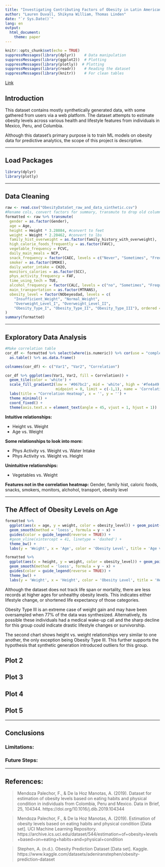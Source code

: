 ```yaml
---
title: "Investigating Contributing Factors of Obesity in Latin American Countries"
author: "Lauren Duvall, Shikyna William, Thomas Linden"
date: "`r Sys.Date()`"
lang: en
output: 
  html_document:
    theme: paper
---
```


```r
knitr::opts_chunk$set(echo = TRUE)
suppressMessages(library(dplyr))    # Data manipulation
suppressMessages(library(ggplot2))  # Plotting
suppressMessages(library(plotly))  # Plotting
suppressMessages(library(readr))    # Reading the dataset
suppressMessages(library(knitr))    # For clean tables
```

[Link](https://www.kaggle.com/datasets/adeniranstephen/obesity-prediction-dataset)

## Introduction

This dataset contains mostly synthetically generated data, with some gathered from users via a web platform. The dataset attempts to estimate obesity levels across various health and lifestyle features from individuals in Mexico, Peru, and Columbia.

Although this dataset's primary purpose is to train ML models on obesity data for predictive analytics, the scope of this project is descriptive.

___

## Load Packages
```r
library(dplyr)
library(plotly)
```

___

## Data Cleaning
```r
raw <- read.csv("ObesityDataSet_raw_and_data_sinthetic.csv")
#Rename cols, convert factors for summary, transmute to drop old columns
formatted <- raw %>% transmute(
  gender = as.factor(Gender),
  age = Age,
  height = Height * 3.28084, #convert to feet
  weight = Weight * 2.20462, #convert to lbs
  family_hist_overweight = as.factor(family_history_with_overweight),
  high_calorie_foods_frequently = as.factor(FAVC),
  vegetable_frequency = FCVC,
  daily_main_meals = NCP,
  snack_frequency = factor(CAEC, levels = c("Never", "Sometimes", "Frequently", "Always"), ordered = TRUE),
  smoker = as.factor(SMOKE),
  daily_water_intake = CH2O,
  monitors_calories = as.factor(SCC),
  phys_activity_frequency = FAF,
  time_using_tech = TUE,
  alcohol_frequency = factor(CALC, levels = c("no", "Sometimes", "Frequently", "Always"), ordered = TRUE),
  main_transportation = as.factor(MTRANS),
  obesity_level = factor(NObeyesdad, levels = c(
    "Insufficient_Weight", "Normal_Weight", 
    "Overweight_Level_I", "Overweight_Level_II", 
    "Obesity_Type_I", "Obesity_Type_II", "Obesity_Type_III"), ordered = TRUE)
)
summary(formatted)
```

___

## Exploratory Data Analysis
```r
#Make correlation table
cor_df <- formatted %>% select(where(is.numeric)) %>% cor(use = "complete.obs") %>% 
  as.table() %>% as.data.frame()

colnames(cor_df) <- c("Var1", "Var2", "Correlation")

cor_df %>% ggplot(aes(Var1, Var2, fill = Correlation)) + 
  geom_tile(color = 'white') + 
  scale_fill_gradient2(low = '#067bc2', mid = 'white', high = '#fe4a49', 
                       midpoint = 0, limit = c(-1,1), name = 'Correlation') +
  labs(title = "Correlation Heatmap", x = '', y = '') + 
  theme_minimal() + 
  coord_fixed() + 
  theme(axis.text.x = element_text(angle = 45, vjust = 1, hjust = 1))
```

**Intuitive relationships:** 

- Height vs. Weight
- Age vs. Weight

**Some relationships to look into more:**

- Phys Activity vs. Weight vs. Water Intake
- Phys Activity vs. Weight vs. Height

**Unintuitive relationships:** 

- Vegetables vs. Weight

**Features not in the correlation heatmap:** Gender, family hist, caloric foods, snacks, smokers, monitors, alchohol, transport, obesity level

___

## The Affect of Obesity Levels on Age
```r
formatted %>% 
  ggplot(aes(x = age, y = weight, color = obesity_level)) + geom_point(alpha = .3) + 
  geom_smooth(method = 'loess', formula = y ~ x) + 
  guides(color = guide_legend(reverse = TRUE)) + 
  #geom_vline(xintercept = 41, linetype = 'dashed') +
  theme_bw() +
  labs(y = 'Weight', x = 'Age', color = 'Obesity Level', title = 'Age vs. Weight by Obesity Level')

formatted %>% 
  ggplot(aes(x = height, y = weight, color = obesity_level)) + geom_point(alpha = .3) + 
  geom_smooth(method = 'loess', formula = y ~ x) + 
  guides(color = guide_legend(reverse = TRUE)) + 
  theme_bw() +
  labs(y = 'Weight', x = 'Height', color = 'Obesity Level', title = 'Height vs. Weight by Obesity Level')
```

Although the dataset does not track life span or mortality, there are less records at higher ages for unhealthy obesity levels. This indicates either lifestyle change, or shortened life expectancy of those categories. 

Obesity Type III is an extreme case of weight gain and may have been oversampled when 77% of the data was synthesized. Alternatively, its possible these individuals had a medical wake-up call and the sharp decline for this group could indicate drastic lifestyle changes or survivorship.

The second chart shows height vs. weight relationships very similar to one another, the only exception being Obesity Type III. This further supports the hypothesis that synthetic generation introduced outliers for this group.

## Plot 2

## Plot 3

## Plot 4

## Plot 5

___

## Conclusions

### Limitations:

### Future Steps:

___

## References:
> Mendoza Palechor, F., & De la Hoz Manotas, A. (2019). Dataset for estimation of obesity levels based on eating habits and physical condition in individuals from Colombia, Peru and Mexico. Data in Brief, 25, 104344. https://doi.org/10.1016/j.dib.2019.104344

> Mendoza Palechor, F., & De la Hoz Manotas, A. (2019). Estimation of obesity levels based on eating habits and physical condition [Data set]. UCI Machine Learning Repository. https://archive.ics.uci.edu/dataset/544/estimation+of+obesity+levels+based+on+eating+habits+and+physical+condition

> Stephen, A. (n.d.). Obesity Prediction Dataset [Data set]. Kaggle. https://www.kaggle.com/datasets/adeniranstephen/obesity-prediction-dataset